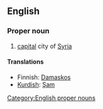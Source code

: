 == English ==
===Proper noun===
[[Category:English proper nouns]]
# [[capital]] city of [[Syria]]

====Translations====
*Finnish: [[Damaskos]]
*[[Kurdish]]: [[Şam]]